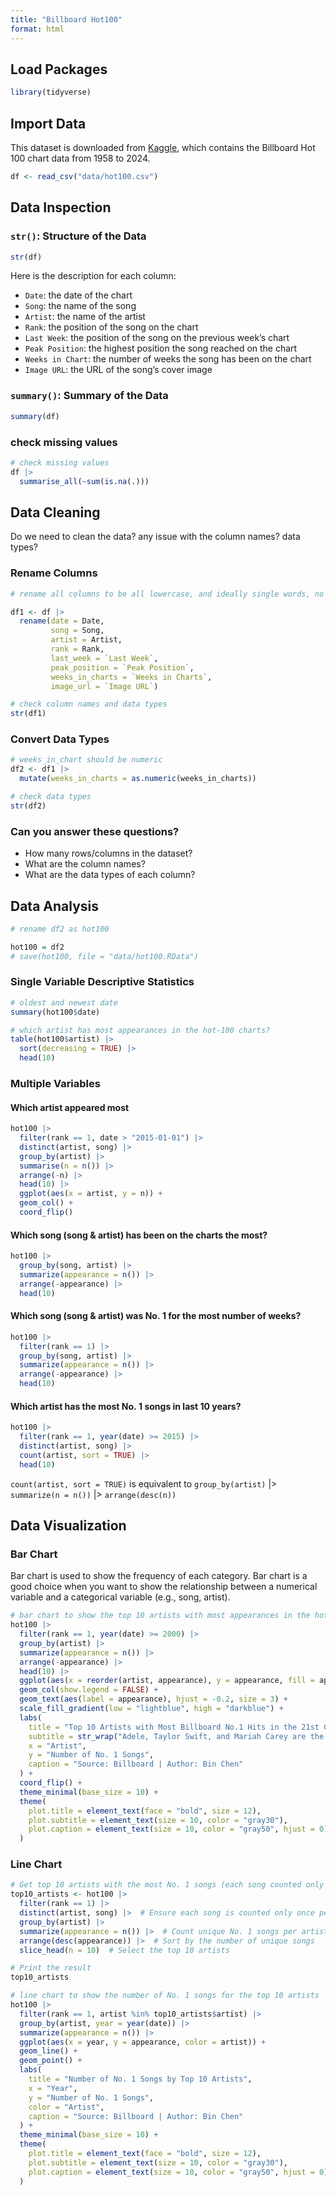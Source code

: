 ```yaml
---
title: "Billboard Hot100"
format: html
---
```


## Load Packages

```r
library(tidyverse)
```
## Import Data

This dataset is downloaded from [Kaggle](https://www.kaggle.com/datasets/ludmin/billboard?select=hot100.csv), which contains the Billboard Hot 100 chart data from 1958 to 2024.

```r
df <- read_csv("data/hot100.csv")
```
## Data Inspection

### `str()`: Structure of the Data
```r
str(df)
```

Here is the description for each column:

- `Date`: the date of the chart
- `Song`: the name of the song
- `Artist`: the name of the artist
- `Rank`: the position of the song on the chart
- `Last Week`: the position of the song on the previous week's chart
- `Peak Position`: the highest position the song reached on the chart
- `Weeks in Chart`: the number of weeks the song has been on the chart
- `Image URL`: the URL of the song's cover image

### `summary()`: Summary of the Data
```r
summary(df)
```

### check missing values

```r
# check missing values
df |>
  summarise_all(~sum(is.na(.)))
```

## Data Cleaning

::: callout-note
Do we need to clean the data? any issue with the column names? data types?
:::

### Rename Columns
```r
# rename all columns to be all lowercase, and ideally single words, no spaces, or snake_case

df1 <- df |>
  rename(date = Date,
         song = Song,
         artist = Artist,
         rank = Rank,
         last_week = `Last Week`,
         peak_position = `Peak Position`,
         weeks_in_charts = `Weeks in Charts`,
         image_url = `Image URL`)

# check column names and data types
str(df1)
```

### Convert Data Types

```r
# weeks_in_chart should be numeric
df2 <- df1 |>
  mutate(weeks_in_charts = as.numeric(weeks_in_charts))

# check data types
str(df2)
```

::: callout-note
### Can you answer these questions?
-  How many rows/columns in the dataset?
-  What are the column names?
-  What are the data types of each column?
:::

## Data Analysis

```r
# rename df2 as hot100

hot100 = df2
# save(hot100, file = "data/hot100.RData")
```


### Single Variable Descriptive Statistics

```r
# oldest and newest date
summary(hot100$date)
```


```r
# which artist has most appearances in the hot-100 charts?
table(hot100$artist) |>
  sort(decreasing = TRUE) |>
  head(10)
```

### Multiple Variables

#### Which artist appeared most

```r
hot100 |>
  filter(rank == 1, date > "2015-01-01") |>
  distinct(artist, song) |>
  group_by(artist) |>
  summarise(n = n()) |>
  arrange(-n) |>
  head(10) |>
  ggplot(aes(x = artist, y = n)) +
  geom_col() +
  coord_flip()
```


#### Which song (song & artist) has been on the charts the most?

```r
hot100 |>
  group_by(song, artist) |>
  summarize(appearance = n()) |>
  arrange(-appearance) |>
  head(10)
```

#### Which song (song & artist) was No. 1 for the most number of weeks?

```r
hot100 |>
  filter(rank == 1) |>
  group_by(song, artist) |>
  summarize(appearance = n()) |>
  arrange(-appearance) |>
  head(10)
```

#### Which artist has the most No. 1 songs in last 10 years?

```r
hot100 |>
  filter(rank == 1, year(date) >= 2015) |>
  distinct(artist, song) |>
  count(artist, sort = TRUE) |>
  head(10)
```

::: callout-note
`count(artist, sort = TRUE)` is equivalent to `group_by(artist)` |> `summarize(n = n())` |> `arrange(desc(n))`
:::



## Data Visualization

### Bar Chart

Bar chart is used to show the frequency of each category. Bar chart is a good choice when you want to show the relationship between a numerical variable and a categorical variable (e.g., song, artist).

```r
# bar chart to show the top 10 artists with most appearances in the hot-100 charts
hot100 |> 
  filter(rank == 1, year(date) >= 2000) |> 
  group_by(artist) |> 
  summarize(appearance = n()) |> 
  arrange(-appearance) |> 
  head(10) |> 
  ggplot(aes(x = reorder(artist, appearance), y = appearance, fill = appearance)) + 
  geom_col(show.legend = FALSE) + 
  geom_text(aes(label = appearance), hjust = -0.2, size = 3) + 
  scale_fill_gradient(low = "lightblue", high = "darkblue") + 
  labs(
    title = "Top 10 Artists with Most Billboard No.1 Hits in the 21st Century",
    subtitle = str_wrap("Adele, Taylor Swift, and Mariah Carey are the top 3 artists with the most Billboard No.1 Hits in the 21st century."),
    x = "Artist",
    y = "Number of No. 1 Songs",
    caption = "Source: Billboard | Author: Bin Chen"
  ) +
  coord_flip() + 
  theme_minimal(base_size = 10) +
  theme(
    plot.title = element_text(face = "bold", size = 12),
    plot.subtitle = element_text(size = 10, color = "gray30"),
    plot.caption = element_text(size = 10, color = "gray50", hjust = 0)
  )

```

### Line Chart

```r
# Get top 10 artists with the most No. 1 songs (each song counted only once)
top10_artists <- hot100 |>
  filter(rank == 1) |>
  distinct(artist, song) |>  # Ensure each song is counted only once per artist
  group_by(artist) |>
  summarize(appearance = n()) |>  # Count unique No. 1 songs per artist
  arrange(desc(appearance)) |>  # Sort by the number of unique songs
  slice_head(n = 10)  # Select the top 10 artists

# Print the result
top10_artists
```

```r
# line chart to show the number of No. 1 songs for the top 10 artists
hot100 |>
  filter(rank == 1, artist %in% top10_artists$artist) |>
  group_by(artist, year = year(date)) |>
  summarize(appearance = n()) |>
  ggplot(aes(x = year, y = appearance, color = artist)) +
  geom_line() +
  geom_point() +
  labs(
    title = "Number of No. 1 Songs by Top 10 Artists",
    x = "Year",
    y = "Number of No. 1 Songs",
    color = "Artist",
    caption = "Source: Billboard | Author: Bin Chen"
  ) +
  theme_minimal(base_size = 10) +
  theme(
    plot.title = element_text(face = "bold", size = 12),
    plot.subtitle = element_text(size = 10, color = "gray30"),
    plot.caption = element_text(size = 10, color = "gray50", hjust = 0)
  )
```

